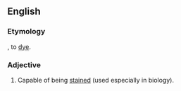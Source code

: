 ==English==

===Etymology===
{{L.}} {{term|tingere|lang=la}}, to [[dye]].

===Adjective===
{{en-adj}}

# Capable of being [[stain]]ed (used especially in biology).